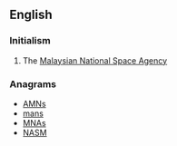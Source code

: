==English==

===Initialism===
{{en-initialism}}

# The [[w:Malaysian National Space Agency|Malaysian National Space Agency]]

===Anagrams===
* [[AMNs#English|AMNs]] 
* [[mans#English|mans]]
* [[MNAs#English|MNAs]]
* [[NASM#English|NASM]]